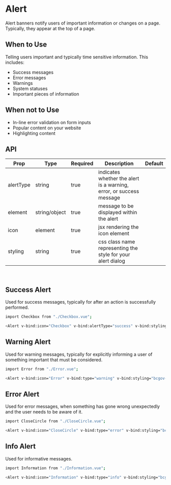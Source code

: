 
<Meta title="Alert" component={Alert} />

# Alert

Alert banners notify users of important information or changes on a page.
Typically, they appear at the top of a page.

## When to Use

Telling users important and typically time sensitive information. This includes:

- Success messages
- Error messages
- Warnings
- System statuses
- Important pieces of information

## When not to Use

- In-line error validation on form inputs
- Popular content on your website
- Highlighting content

## API

| Prop        | Type          | Required | Description                                                         | Default |
| ----------- | ------------- | -------- | ------------------------------------------------------------------- | ------- |
| alertType   | string        | true     | indicates whether the alert is a warning, error, or success message |         |
| element     | string/object | true     | message to be displayed within the alert                            |         |
| icon        | element       | true     | jsx rendering the icon element                                      |         |
| styling     | string        | true     | css class name representing the style for your alert dialog         |         |

<br />

## Success Alert

Used for success messages, typically for after an action is successfully performed.

<Story name="Success" id="alert--success"></Story>

```bash
import Checkbox from "./Checkbox.vue";

<Alert v-bind:icon="Checkbox" v-bind:alertType="success" v-bind:styling="bcgov-success-background" v-bind:element="This is a success message!" />
```

## Warning Alert

Used for warning messages, typically for explicitly informing a user of something important that must be considered.

<Story name="Warning" id="alert--warning"></Story>

```bash
import Error from "./Error.vue";

<Alert v-bind:icon="Error" v-bind:type="warning" v-bind:styling="bcgov-warning-background" v-bind:element="This is a warning message!" />
```

## Error Alert

Used for error messages, when something has gone wrong unexpectedly and the user needs to be aware of it.

<Story name="Error" id="alert--error"></Story>

```bash
import CloseCircle from "./CloseCircle.vue";

<Alert v-bind:icon="CloseCircle" v-bind:type="error" v-bind:styling="bcgov-error-background" v-bind:element="This is an error message!" />
```

## Info Alert

Used for informative messages.

<Story name="Info" id="alert--info"></Story>

```bash
import Information from "./Information.vue";

<Alert v-bind:icon="Information" v-bind:type="info" v-bind:styling="bcgov-info-background" v-bind:element="This is an info message!" />
```

